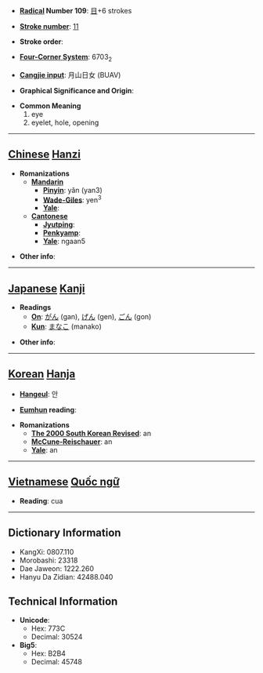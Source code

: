 * '''[[Wiktionary:Chinese radical index| Radical]] Number 109''': [[Wiktionary:Chinese radical index 目|目]]+6 strokes

* '''[[Wiktionary:Chinese total strokes index|Stroke number]]''': [[Wiktionary:Chinese total strokes index 11|11]]

* '''Stroke order''': 

* '''[[Wiktionary:Chinese four corner index|Four-Corner System]]''': 6703<sub>2</sub>

* '''[[Wiktionary:Chinese Cangjie index|Cangjie input]]''': 月山日女 (BUAV)

* '''Graphical Significance and Origin''': 

* '''Common Meaning'''
*#eye
*# eyelet, hole, opening


----

== [[Chinese]] [[Hanzi]] ==

* '''Romanizations'''
** '''[[Mandarin]]'''
*** '''[[Pinyin]]''': yǎn (yan3)
*** '''[[Wade-Giles]]''': yen<sup>3</sup>
*** '''[[Yale]]''': 
** '''[[Cantonese]]'''
*** '''[[Jyutping]]''':
*** '''[[Penkyamp]]''': 
*** '''[[Yale]]''': ngaan5

* '''Other info''': 

----

== [[Japanese]] [[Kanji]] ==

* '''Readings'''
** '''[[On]]''': [[がん]] (gan), [[げん]] (gen), [[ごん]] (gon)
** '''[[Kun]]''': [[まなこ]] (manako)

* '''Other info''':  

----

== [[Korean]] [[Hanja]] ==

* '''[[Hangeul]]''': 안

* '''[[Eumhun]] reading''': 

* '''Romanizations'''
** '''[[The 2000 South Korean Revised Romanization|The 2000 South Korean Revised]]''': an
** '''[[McCune-Reischauer]]''': an
** '''[[Yale]]''': an


----

== [[Vietnamese]] [[Quốc ngữ]] ==

* '''Reading''': cua

----

== Dictionary Information ==

* KangXi: 0807.110
* Morobashi: 23318
* Dae Jaweon: 1222.260
* Hanyu Da Zidian: 42488.040

== Technical Information ==

* '''Unicode''':
** Hex: 773C
** Decimal: 30524
* '''Big5''':
** Hex: B2B4
** Decimal: 45748